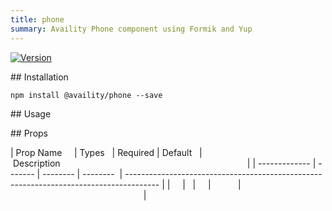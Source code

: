 ```yaml
---
title: phone
summary: Availity Phone component using Formik and Yup
---
```


[![Version](https://img.shields.io/npm/v/@availity/phone.svg?style=for-the-badge)](https://www.npmjs.com/package/@availity/phone)



## Installation

```bash
npm install @availity/phone --save
```

## Usage


## Props

| Prop Name     | Types   | Required | Default   | Description                                                                            |
| ------------- | ------- | -------- | --------  | -------------------------------------------------------------------------------------- |
|     |   |     |           |                                                      |


